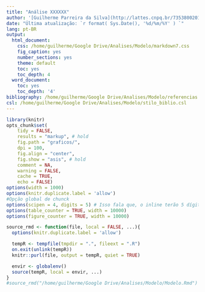 ```yaml
---
title: "Análise XXXXXX"
author: '[Guilherme Parreira da Silva](http://lattes.cnpq.br/7353800201695627)'
date: "Última atualização: `r format( Sys.Date(), '%d/%m/%Y' ) `"
lang: pt-BR
output:
  html_document:
    css: /home/guilherme/Google Drive/Analises/Modelo/markdown7.css
    fig_caption: yes
    number_sections: yes
    theme: default
    toc: yes
    toc_depth: 4
  word_document:
    toc: yes
    toc_depth: '4'
bibliography: /home/guilherme/Google Drive/Analises/Modelo/referencias.bib
csl: /home/guilherme/Google Drive/Analises/Modelo/stilo_biblio.csl
---
```


```r
library(knitr)
opts_chunk$set(
    tidy = FALSE, 
    results = "markup", # hold
    fig.path = "graficos/",
    dpi = 100,
    fig.align = "center",
    fig.show = "asis", # hold
    comment = NA,
    warning = FALSE,
    cache = TRUE,
    echo = FALSE)
options(width = 1000)
options(knitr.duplicate.label = 'allow')
#Opção global de chunck
options(scipen = 4, digits = 5) # Isso fala que, o inline terão 5 dígitos e não será
options(table_counter = TRUE, width = 10000)
options(figure_counter = TRUE, width = 10000)
```

```r
source_rmd <- function(file, local = FALSE, ...){
  options(knitr.duplicate.label = 'allow')

  tempR <- tempfile(tmpdir = ".", fileext = ".R")
  on.exit(unlink(tempR))
  knitr::purl(file, output = tempR, quiet = TRUE)

  envir <- globalenv()
  source(tempR, local = envir, ...)
}
#source_rmd("/home/guilherme/Google Drive/Analises/Modelo/Modelo.Rmd") Carrega outro arquivo em Rmd
```

